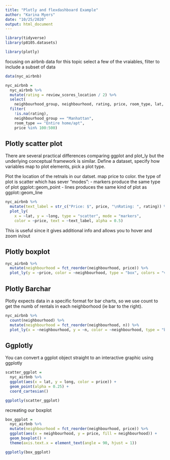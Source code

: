 ```yaml
---
title: "Plotly and flexdashboard Example"
author: "Karina Myers"
date: "10/25/2020"
output: html_document
---
```


```r
library(tidyverse)
library(p8105.datasets)

library(plotly)
```

focusing on airbnb data for this topic
select a few of the vraiables, filter to include a subset of data

```r
data(nyc_airbnb)

nyc_airbnb = 
  nyc_airbnb %>% 
  mutate(rating = review_scores_location / 2) %>%
  select(
    neighbourhood_group, neighbourhood, rating, price, room_type, lat, long) %>%
  filter(
    !is.na(rating), 
    neighbourhood_group == "Manhattan",
    room_type == "Entire home/apt",
    price %in% 100:500)
```

## Plotly scatter plot

There are several practical differences comparing ggplot and plot_ly but the underlying conceptual framework is similar. Define a dataset, specify how variables map to plot elements, pick a plot type. 

Plot the location of the retnals in our datset. map price to color. 
the type of plot is scatter which has sever "modes": 
  - markers produce the same type of plot ggplot::geom_point
  - lines produces the same kind of plot as ggplot::geom_line

```r
nyc_airbnb %>%
  mutate(text_label = str_c("Price: $", price, "\nRating: ", rating)) %>% 
  plot_ly(
    x = ~lat, y = ~long, type = "scatter", mode = "markers",
    color = ~price, text = ~text_label, alpha = 0.5)
```
This is useful since it gives additional info and allows you to hover and zoom in/out

## Plotly boxplot 
```r
nyc_airbnb %>% 
  mutate(neighbourhood = fct_reorder(neighbourhood, price)) %>% 
  plot_ly(y = ~price, color = ~neighbourhood, type = "box", colors = "viridis")
```

## Plotly Barchar
Plotly expects data in a specific format for bar charts, so we use count to get the numb of rentals in each neighborhood (ie bar to the right). 
```r
nyc_airbnb %>% 
  count(neighbourhood) %>% 
  mutate(neighbourhood = fct_reorder(neighbourhood, n)) %>% 
  plot_ly(x = ~neighbourhood, y = ~n, color = ~neighbourhood, type = "bar", colors = "viridis")
```

## Ggplotly 
You can convert a ggplot object straight to an interactive graphic using ggplotly 

```r
scatter_ggplot = 
  nyc_airbnb %>%
  ggplot(aes(x = lat, y = long, color = price)) +
  geom_point(alpha = 0.25) +
  coord_cartesian()

ggplotly(scatter_ggplot)
```

recreating our boxplot 
```r
box_ggplot = 
  nyc_airbnb %>% 
  mutate(neighbourhood = fct_reorder(neighbourhood, price)) %>% 
  ggplot(aes(x = neighbourhood, y = price, fill = neighbourhood)) +
  geom_boxplot() +
  theme(axis.text.x = element_text(angle = 90, hjust = 1))

ggplotly(box_ggplot)
```






